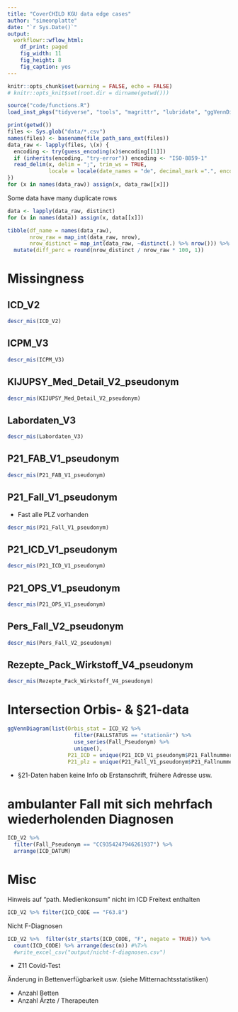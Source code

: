 ```yaml
---
title: "CoverCHILD KGU data edge cases"
author: "simeonplatte"
date: "`r Sys.Date()`"
output: 
  workflowr::wflow_html: 
    df_print: paged
    fig_width: 11
    fig_height: 8
    fig_caption: yes
---
```


```r
knitr::opts_chunk$set(warning = FALSE, echo = FALSE)
# knitr::opts_knit$set(root.dir = dirname(getwd()))
```

```r
source("code/functions.R")
load_inst_pkgs("tidyverse", "tools", "magrittr", "lubridate", "ggVennDiagram", "psych")
```


```r
print(getwd())
files <- Sys.glob("data/*.csv")
names(files) <- basename(file_path_sans_ext(files))
data_raw <- lapply(files, \(x) {
  encoding <- try(guess_encoding(x)$encoding[[1]])
  if (inherits(encoding, "try-error")) encoding <- "ISO-8859-1"
  read_delim(x, delim = ";", trim_ws = TRUE,
             locale = locale(date_names = "de", decimal_mark =".", encoding = encoding))
})
for (x in names(data_raw)) assign(x, data_raw[[x]])
```


Some data have many duplicate rows
```r
data <- lapply(data_raw, distinct)
for (x in names(data)) assign(x, data[[x]])

tibble(df_name = names(data_raw), 
       nrow_raw = map_int(data_raw, nrow), 
       nrow_distinct = map_int(data_raw, ~distinct(.) %>% nrow())) %>% 
  mutate(diff_perc = round(nrow_distinct / nrow_raw * 100, 1))
```

# Missingness {.tabset}
## ICD_V2
```r
descr_mis(ICD_V2)
```

## ICPM_V3
```r
descr_mis(ICPM_V3)
```

## KIJUPSY_Med_Detail_V2_pseudonym
```r
descr_mis(KIJUPSY_Med_Detail_V2_pseudonym)
```

## Labordaten_V3
```r
descr_mis(Labordaten_V3)
```

## P21_FAB_V1_pseudonym
```r
descr_mis(P21_FAB_V1_pseudonym)
```

## P21_Fall_V1_pseudonym
- Fast alle PLZ vorhanden
```r
descr_mis(P21_Fall_V1_pseudonym)
```

## P21_ICD_V1_pseudonym
```r
descr_mis(P21_ICD_V1_pseudonym)
```

## P21_OPS_V1_pseudonym
```r
descr_mis(P21_OPS_V1_pseudonym)
```

## Pers_Fall_V2_pseudonym
```r
descr_mis(Pers_Fall_V2_pseudonym)
```

## Rezepte_Pack_Wirkstoff_V4_pseudonym
```r
descr_mis(Rezepte_Pack_Wirkstoff_V4_pseudonym)
```


# Intersection Orbis- & §21-data
```r
ggVennDiagram(list(Orbis_stat = ICD_V2 %>% 
                     filter(FALLSTATUS == "stationär") %>% 
                     use_series(Fall_Pseudonym) %>% 
                     unique(),
                   P21_ICD = unique(P21_ICD_V1_pseudonym$P21_Fallnummer_Pseudonym),
                   P21_plz = unique(P21_Fall_V1_pseudonym$P21_Fallnummer_Pseudonym)))
```
- §21-Daten haben keine Info ob Erstanschrift, frühere Adresse usw.

# ambulanter Fall mit sich mehrfach wiederholenden Diagnosen
```r
ICD_V2 %>% 
  filter(Fall_Pseudonym == "CC9354247946261937") %>% 
  arrange(ICD_DATUM)
```

# Misc
Hinweis auf "path. Medienkonsum" nicht im ICD Freitext enthalten
```r
ICD_V2 %>% filter(ICD_CODE == "F63.8")
```
Nicht F-Diagnosen
```r
ICD_V2 %>%  filter(str_starts(ICD_CODE, "F", negate = TRUE)) %>% 
  count(ICD_CODE) %>% arrange(desc(n)) #%T>%
  #write_excel_csv("output/nicht-f-diagnosen.csv")
```
- Z11 Covid-Test


Änderung in Bettenverfügbarkeit usw. (siehe Mitternachtsstatistiken)

- Anzahl Betten
- Anzahl Ärzte / Therapeuten
